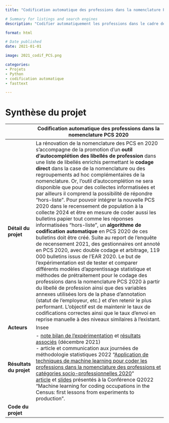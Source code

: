 ```yaml
---
title: "Codification automatique des professions dans la nomenclature PCS 2020"

# Summary for listings and search engines
description: "Codifier automatiquement les professions dans le cadre de la bascule vers la nouvelle nomenclature PCS (PCS 2020)"

format: html

# Date published
date: 2021-01-01

image: 2021_codif_PCS.png

categories: 
- Projets
- Python
- codification automatique
- fasttext

---
```


# Synthèse du projet

|              | Codification automatique des professions dans la nomenclature PCS 2020                           |
|--------------|------------------------------------------------------------------------------------|
| **Détail du projet**         | La rénovation de la nomenclature des PCS en 2020 s'accompagne de la promotion d'un **outil d'autocomplétion des libellés de profession** dans une liste de libellés enrichis permettant le **codage direct** dans la case de la nomenclature ou des regroupements ad hoc complémentaires de la nomenclature. Or, l'outil d'autocomplétion ne sera disponible que pour des collectes informatisées et par ailleurs il comprend la possibilité de répondre "hors-liste". Pour pouvoir intégrer la nouvelle PCS 2020 dans le recensement de population à la collecte 2024 et être en mesure de coder aussi les bulletins papier tout comme les réponses informatisées "hors-liste", un **algorithme de codification automatique** en PCS 2020 de ces bulletins doit être créé. Suite au report de l'enquête de recensement 2021, des gestionnaires ont annoté en PCS 2020, avec double codage et arbitrage, 119 000 bulletins issus de l'EAR 2020. Le but de l'expérimentation est de tester et comparer différents modèles d'apprentissage statistique et méthodes de prétraitement pour le codage des professions dans la nomenclature PCS 2020 à partir du libellé de profession ainsi que des variables annexes utilisées lors de la phase d'annotation (statut de l'employeur, etc.) et d'en retenir le plus performant. L'objectif est de maintenir le taux de codifications correctes ainsi que le taux d'envoi en reprise manuelle à des niveaux similaires à l'existant.          |
| **Acteurs**                  | Insee         |
| **Résultats du projet**      | - [note bilan de l'expérimentation](https://intranet.insee.fr/jcms/1492866_DBFileDocument/2021-26934-dg75-l401?details=true) et [résultats associés](https://intranet.insee.fr/jcms/1492871_DBFileDocument/bilan-exper-pcs2020?details=true) (décembre 2021) <br> - article et communication aux journées de méthodologie statistiques 2022 "[Application de techniques de machine learning pour coder les professions dans la nomenclature des professions et catégories socio-professionnelles 2020](https://journees-methodologie-statistique.insee.net/application-de-techniques-de-machine-learning-pour-coder-les-professions-dans-la-nomenclature-des-professions-et-categories-socio-professionnelles-2020/)" <br> [article](https://intranet.insee.fr/jcms/8751512_DBFileDocument/confq-pcs-20200505-copie?details=true) et [slides](https://intranet.insee.fr/jcms/8751517_DBFileDocument/q2022-slides?details=true) présentés à la Conférence Q2022 "Machine learning for coding occupations in the Census: first lessons from experiments to production".         |
| **Code du projet**           |        |

